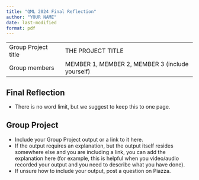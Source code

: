```yaml
---
title: "QML 2024 Final Reflection"
author: "YOUR NAME"
date: last-modified
format: pdf
---
```


|                     |                                                 |
|---------------------|-------------------------------------------------|
| Group Project title | THE PROJECT TITLE                               |
| Group members       | MEMBER 1, MEMBER 2, MEMBER 3 (include yourself) |

## Final Reflection

- There is no word limit, but we suggest to keep this to one page.

## Group Project

- Include your Group Project output or a link to it here.
- If the output requires an explanation, but the output itself resides somewhere else and you are including a link, you can add the explanation here (for example, this is helpful when you video/audio recorded your output and you need to describe what you have done).
- If unsure how to include your output, post a question on Piazza.
